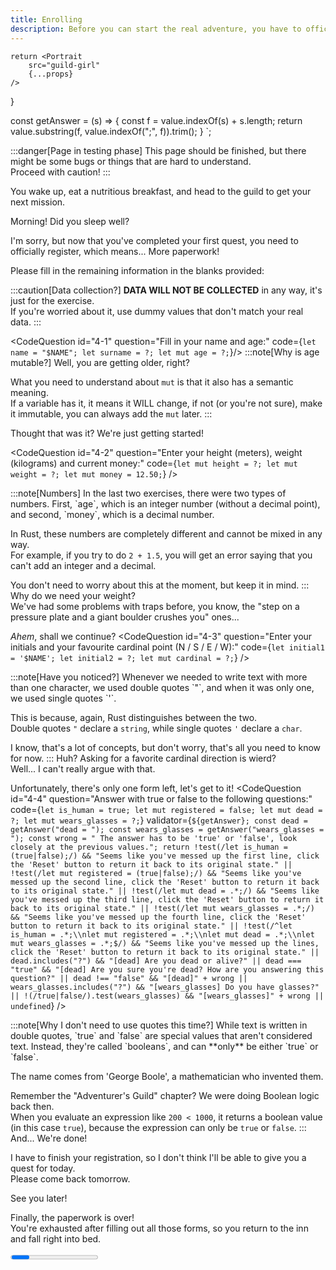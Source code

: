 ```yaml
---
title: Enrolling
description: Before you can start the real adventure, you have to officially register on the Adventurer's Guild...
---
```


    return <Portrait 
        src="guild-girl" 
        {...props} 
    />
}

const getAnswer = (s) => {
    const f = value.indexOf(s) + s.length;
    return value.substring(f, value.indexOf(";", f)).trim();
}
`;

:::danger[Page in testing phase]
This page should be finished, but there might be some bugs or things that are hard to understand.  
Proceed with caution!
:::

You wake up, eat a nutritious breakfast, and head to the guild to get your next mission.

<Guild>
Morning! Did you sleep well?

I'm sorry, but now that you've completed your first quest, you need to officially register, which means... More paperwork!

Please fill in the remaining information in the blanks provided:
</Guild>

:::caution[Data collection?]
**DATA WILL NOT BE COLLECTED** in any way, it's just for the exercise.  
If you're worried about it, use dummy values that don't match your real data.
:::

<CodeQuestion 
id="4-1"
question="Fill in your name and age:"
code={`
let name = "$NAME";
let surname = ?;
let mut age = ?;
`}/>
:::note[Why is age mutable?]
Well, you are getting older, right?  

What you need to understand about `mut` is that it also has a semantic meaning.  
If a variable has it, it means it WILL change, if not (or you're not sure), make it immutable, you can always add the `mut` later.
:::

<Checkpoint id="4-1">
<Guild>
Thought that was it? We're just getting started!
</Guild>

<CodeQuestion 
id="4-2"
question="Enter your height (meters), weight (kilograms) and current money:"
code={`
let mut height = ?;
let mut weight = ?;
let mut money = 12.50;
`}
/>
</Checkpoint>

<Checkpoint id="4-2">
:::note[Numbers]
In the last two exercises, there were two types of numbers.  
First, `age`, which is an integer number (without a decimal point), and second, `money`, which is a decimal number.  

In Rust, these numbers are completely different and cannot be mixed in any way.  
For example, if you try to do `2 + 1.5`, you will get an error saying that you can't add an integer and a decimal.

You don't need to worry about this at the moment, but keep it in mind.
:::
<Guild>
Why do we need your weight?  
We've had some problems with traps before, you know, the "step on a pressure plate and a giant boulder crushes you" ones...  

*Ahem*, shall we continue?
</Guild>
<CodeQuestion 
id="4-3"
question="Enter your initials and your favourite cardinal point (N / S / E / W):"
code={`
let initial1 = '$NAME';
let initial2 = ?;
let mut cardinal = ?;
`}
/>
</Checkpoint>

<Checkpoint id="4-3">
:::note[Have you noticed?]
Whenever we needed to write text with more than one character, we used double quotes `"`, and when it was only one, we used single quotes `'`.

This is because, again, Rust distinguishes between the two.  
Double quotes `"` declare a `string`, while single quotes `'` declare a `char`.

I know, that's a lot of concepts, but don't worry, that's all you need to know for now.
:::
<Guild>
Huh? Asking for a favorite cardinal direction is wierd?  
Well... I can't really argue with that.

Unfortunately, there's only one form left, let's get to it!
</Guild>
<CodeQuestion 
id="4-4"
question="Answer with true or false to the following questions:"
code={`
let is_human = true;
let mut registered = false;
let mut dead = ?;
let mut wears_glasses = ?;
`}
validator={`
${getAnswer};
const dead = getAnswer("dead = ");
const wears_glasses = getAnswer("wears_glasses = ");
const wrong = " The answer has to be 'true' or 'false', look closely at the previous values.";
return !test(/let is_human = (true|false);/) && "Seems like you've messed up the first line, click the 'Reset' button to return it back to its original state."
    || !test(/let mut registered = (true|false);/) && "Seems like you've messed up the second line, click the 'Reset' button to return it back to its original state."
    || !test(/let mut dead = .*;/) && "Seems like you've messed up the third line, click the 'Reset' button to return it back to its original state."
    || !test(/let mut wears_glasses = .*;/) && "Seems like you've messed up the fourth line, click the 'Reset' button to return it back to its original state."
    || !test(/^let is_human = .*;\\nlet mut registered = .*;\\nlet mut dead = .*;\\nlet mut wears_glasses = .*;$/) && "Seems like you've messed up the lines, click the 'Reset' button to return it back to its original state."
    || dead.includes("?") && "[dead] Are you dead or alive?"
    || dead === "true" && "[dead] Are you sure you're dead? How are you answering this question?"
    || dead !== "false" && "[dead]" + wrong
    || wears_glasses.includes("?") && "[wears_glasses] Do you have glasses?"
    || !(/true|false/).test(wears_glasses) && "[wears_glasses]" + wrong
    || undefined
`}
/>
</Checkpoint>

<Checkpoint id="4-4">
:::note[Why I don't need to use quotes this time?]
While text is written in double quotes, `true` and `false` are special values that aren't considered text.  
Instead, they're called `booleans`, and can **only** be either `true` or `false`.  

The name comes from 'George Boole', a mathematician who invented them.

Remember the "Adventurer's Guild" chapter? We were doing Boolean logic back then.  
When you evaluate an expression like `200 < 1000`, it returns a boolean value (in this case `true`), because the expression can only be `true` or `false`.
:::
<Guild>
And... We're done!  

I have to finish your registration, so I don't think I'll be able to give you a quest for today.  
Please come back tomorrow.

See you later!
</Guild>

Finally, the paperwork is over!  
You're exhausted after filling out all those forms, so you return to the inn and fall right into bed.

</Checkpoint>

<Progress id="4" total={4} />